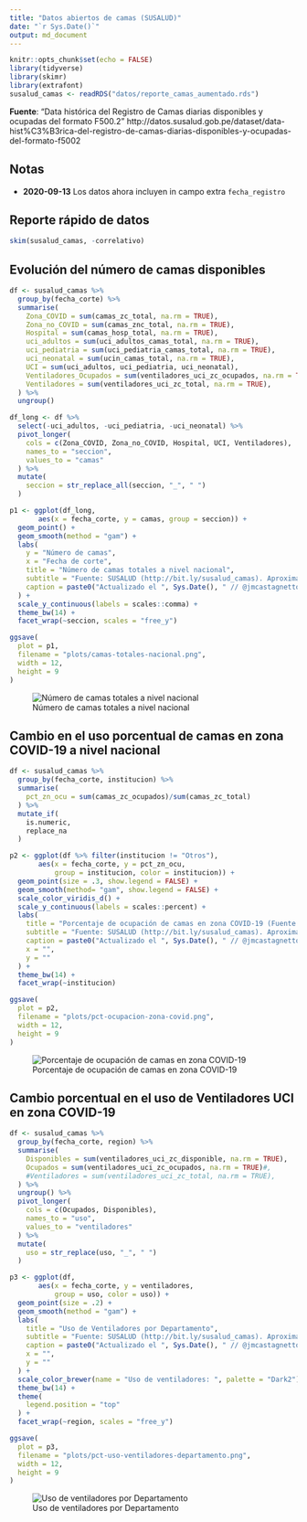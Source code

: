 ```yaml
---
title: "Datos abiertos de camas (SUSALUD)"
date: "`r Sys.Date()`"
output: md_document
---
```


```r
knitr::opts_chunk$set(echo = FALSE)
library(tidyverse)
library(skimr)
library(extrafont)
susalud_camas <- readRDS("datos/reporte_camas_aumentado.rds")
```

**Fuente**: "Data histórica del Registro de Camas diarias disponibles y ocupadas del formato F500.2" http://datos.susalud.gob.pe/dataset/data-hist%C3%B3rica-del-registro-de-camas-diarias-disponibles-y-ocupadas-del-formato-f5002


## Notas

- **2020-09-13** Los datos ahora incluyen in campo extra `fecha_registro`

## Reporte rápido de datos

```r
skim(susalud_camas, -correlativo)
```

## Evolución del número de camas disponibles

```r
df <- susalud_camas %>% 
  group_by(fecha_corte) %>% 
  summarise(
    Zona_COVID = sum(camas_zc_total, na.rm = TRUE),
    Zona_no_COVID = sum(camas_znc_total, na.rm = TRUE),
    Hospital = sum(camas_hosp_total, na.rm = TRUE),
    uci_adultos = sum(uci_adultos_camas_total, na.rm = TRUE),
    uci_pediatria = sum(uci_pediatria_camas_total, na.rm = TRUE),
    uci_neonatal = sum(ucin_camas_total, na.rm = TRUE),
    UCI = sum(uci_adultos, uci_pediatria, uci_neonatal),
    Ventiladores_Ocupados = sum(ventiladores_uci_zc_ocupados, na.rm = TRUE),
    Ventiladores = sum(ventiladores_uci_zc_total, na.rm = TRUE),
  ) %>% 
  ungroup()

df_long <- df %>% 
  select(-uci_adultos, -uci_pediatria, -uci_neonatal) %>% 
  pivot_longer(
    cols = c(Zona_COVID, Zona_no_COVID, Hospital, UCI, Ventiladores),
    names_to = "seccion",
    values_to = "camas"
  ) %>% 
  mutate(
    seccion = str_replace_all(seccion, "_", " ") 
  )

p1 <- ggplot(df_long,
       aes(x = fecha_corte, y = camas, group = seccion)) +
  geom_point() +
  geom_smooth(method = "gam") +
  labs(
    y = "Número de camas",
    x = "Fecha de corte",
    title = "Número de camas totales a nivel nacional",
    subtitle = "Fuente: SUSALUD (http://bit.ly/susalud_camas). Aproximación GAM: y ~ s(x, bs = \"cs\")",
    caption = paste0("Actualizado el ", Sys.Date(), " // @jmcastagnetto, Jesus M. Castagnetto")
  ) +
  scale_y_continuous(labels = scales::comma) +
  theme_bw(14) +
  facet_wrap(~seccion, scales = "free_y")

ggsave(
  plot = p1,
  filename = "plots/camas-totales-nacional.png",
  width = 12,
  height = 9
)
```

![Número de camas totales a nivel nacional](plots/camas-totales-nacional.png)


## Cambio en el uso porcentual de camas en zona COVID-19 a nivel nacional

```r
df <- susalud_camas %>%
  group_by(fecha_corte, institucion) %>%
  summarise(
    pct_zn_ocu = sum(camas_zc_ocupados)/sum(camas_zc_total)
  ) %>%
  mutate_if(
    is.numeric,
    replace_na
  )

p2 <- ggplot(df %>% filter(institucion != "Otros"),
       aes(x = fecha_corte, y = pct_zn_ocu,
           group = institucion, color = institucion)) +
  geom_point(size = .3, show.legend = FALSE) +
  geom_smooth(method= "gam", show.legend = FALSE) +
  scale_color_viridis_d() +
  scale_y_continuous(labels = scales::percent) +
  labs(
    title = "Porcentaje de ocupación de camas en zona COVID-19 (Fuente: SUSALUD)",
    subtitle = "Fuente: SUSALUD (http://bit.ly/susalud_camas). Aproximación GAM: y ~ s(x, bs = \"cs\")",
    caption = paste0("Actualizado el ", Sys.Date(), " // @jmcastagnetto, Jesus M. Castagnetto"),
    x = "",
    y = ""
  ) +
  theme_bw(14) +
  facet_wrap(~institucion)

ggsave(
  plot = p2,
  filename = "plots/pct-ocupacion-zona-covid.png",
  width = 12,
  height = 9
)
```

![Porcentaje de ocupación de camas en zona COVID-19 ](plots/pct-ocupacion-zona-covid.png)


## Cambio porcentual en el uso de Ventiladores UCI en zona COVID-19


```r
df <- susalud_camas %>% 
  group_by(fecha_corte, region) %>% 
  summarise(
    Disponibles = sum(ventiladores_uci_zc_disponible, na.rm = TRUE),
    Ocupados = sum(ventiladores_uci_zc_ocupados, na.rm = TRUE)#,
    #Ventiladores = sum(ventiladores_uci_zc_total, na.rm = TRUE),
  ) %>% 
  ungroup() %>% 
  pivot_longer(
    cols = c(Ocupados, Disponibles),
    names_to = "uso",
    values_to = "ventiladores"
  ) %>% 
  mutate(
    uso = str_replace(uso, "_", " ")
  )

p3 <- ggplot(df,
       aes(x = fecha_corte, y = ventiladores, 
           group = uso, color = uso)) +
  geom_point(size = .2) +
  geom_smooth(method = "gam") +
  labs(
    title = "Uso de Ventiladores por Departamento",
    subtitle = "Fuente: SUSALUD (http://bit.ly/susalud_camas). Aproximación GAM: y ~ s(x, bs = \"cs\")",
    caption = paste0("Actualizado el ", Sys.Date(), " // @jmcastagnetto, Jesus M. Castagnetto"),
    x = "",
    y = ""
  ) +
  scale_color_brewer(name = "Uso de ventiladores: ", palette = "Dark2") +
  theme_bw(14) +
  theme(
    legend.position = "top"
  ) +
  facet_wrap(~region, scales = "free_y")

ggsave(
  plot = p3,
  filename = "plots/pct-uso-ventiladores-departamento.png",
  width = 12,
  height = 9
)
```

![Uso de ventiladores por Departamento](plots/pct-uso-ventiladores-departamento.png)
